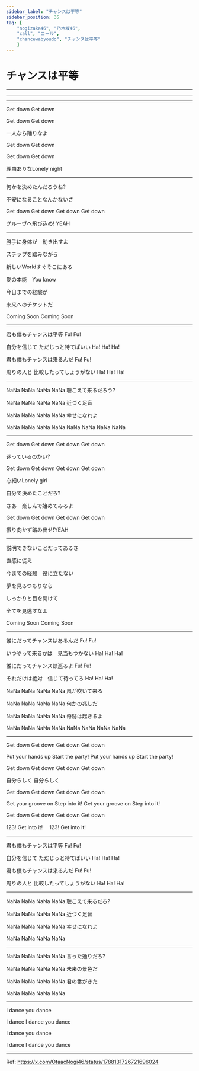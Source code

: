 ```yaml
---
sidebar_label: "チャンスは平等"
sidebar_position: 35
tag: [
    "nogizaka46", "乃木坂46",
    "call", "コール",
    "chancewabyoudo", "チャンスは平等"
    ]
---
```


# チャンスは平等

---

<BilibiliCard id="BV1QJ4m1P7p8" />

---

<Hey count="2046" />

---

<Call>Get down Get down</Call>

Get down Get down

一人なら踊りなよ

<Call>Get down Get down</Call>

Get down Get down

理由ありなLonely night

---

何かを決めたんだろうね?

不安になることなんかないさ

Get down Get down <Call>Get down Get down</Call>

グルーヴへ飛び込め! <Call>YEAH</Call>

--- 

勝手に身体が　動き出すよ

ステップを踏みながら

新しいWorldすぐそこにある

愛の本能　You know

今日までの経験が

未来へのチケットだ

Coming Soon <Call>Coming Soon</Call>

---


君も僕もチャンスは平等 <Call>Fu! Fu!</Call>

自分を信じて  ただじっと待てばいい <Call>Ha! Ha! Ha!</Call>

君も僕もチャンスは来るんだ <Call>Fu! Fu!</Call>

周りの人と   比較したってしょうがない <Call>Ha! Ha! Ha!</Call>

---

<Call>NaNa NaNa NaNa NaNa</Call>
聴こえて来るだろう?

<Call>NaNa NaNa NaNa NaNa</Call>
近づく足音

<Call>NaNa NaNa NaNa NaNa</Call>
幸せになれよ

<Call>NaNa NaNa NaNa NaNa</Call>
NaNa NaNa NaNa NaNa

---

<Call>Get down Get down</Call> 
Get down Get down

迷っているのかい?

<Call>Get down Get down</Call>
Get down Get down

心細いLonely girl

自分で決めたことだろ?

さあ　楽しんで始めてみろよ

<Call>Get down Get down</Call>
Get down Get down

振り向かず踏み出せ!<Call>YEAH</Call>

---
 
説明できないことだってあるさ

直感に従え
 

今までの経験　役に立たない

夢を見るつもりなら

しっかりと目を開けて

全てを見逃すなよ

<Call>Coming Soon</Call> Coming Soon

---
 

誰にだってチャンスはあるんだ <Call>Fu! Fu!</Call>

いつやって来るかは　見当もつかない <Call>Ha! Ha! Ha!</Call>

誰にだってチャンスは巡るよ <Call>Fu! Fu!</Call>

それだけは絶対　信じて待ってろ <Call>Ha! Ha! Ha!</Call>

<Call>NaNa NaNa NaNa NaNa</Call>
風が吹いて来る

<Call>NaNa NaNa NaNa NaNa</Call>
何かの兆しだ

<Call>NaNa NaNa NaNa NaNa</Call>
奇跡は起きるよ

<Call>NaNa NaNa NaNa NaNa</Call>
NaNa NaNa NaNa NaNa

---

<Call>Get down Get down</Call>
Get down Get down

<Call>Put your hands up Start the party!</Call>
Put your hands up Start the party!

<Call>Get down Get down</Call>
Get down Get down

<Call>自分らしく</Call>
自分らしく

<Call>Get down Get down</Call>
Get down Get down

<Call>Get your groove on Step into it!</Call>
Get your groove on Step into it!

<Call>Get down Get down</Call>
Get down Get down

<Call>123! Get into it!　</Call>
123! Get into it!　

---
 

君も僕もチャンスは平等 <Call>Fu! Fu!</Call>

自分を信じて  ただじっと待てばいい <Call>Ha! Ha! Ha!</Call>

君も僕もチャンスは来るんだ <Call>Fu! Fu!</Call>

周りの人と  比較したってしょうがない <Call>Ha! Ha! Ha!</Call>

---

<Call>NaNa NaNa NaNa NaNa</Call>
聴こえて来るだろ?

<Call>NaNa NaNa NaNa NaNa</Call>
近づく足音

<Call>NaNa NaNa NaNa NaNa</Call>
幸せになれよ

<Call>NaNa NaNa NaNa NaNa</Call>

---

<Call>NaNa NaNa NaNa NaNa</Call>
言った通りだろ?

<Call>NaNa NaNa NaNa NaNa</Call>
未来の景色だ

<Call>NaNa NaNa NaNa NaNa</Call>
君の番がきた

<Call>NaNa NaNa NaNa NaNa</Call>
 
---

I dance you dance

I dance I dance you dance

I dance you dance

I dance I dance you dance

---

Ref: https://x.com/OtaacNogi46/status/1788131726721696024